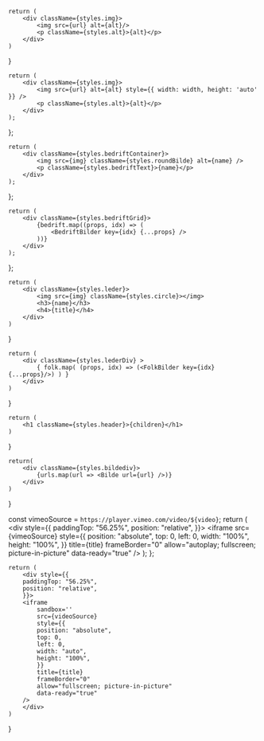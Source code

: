 
    return (
        <div className={styles.img}>
            <img src={url} alt={alt}/>
            <p className={styles.alt}>{alt}</p>
        </div>
    )
}

    return (
        <div className={styles.img}>
            <img src={url} alt={alt} style={{ width: width, height: 'auto' }} />
            <p className={styles.alt}>{alt}</p>
        </div>
    );
};


    return (
        <div className={styles.bedriftContainer}>
            <img src={img} className={styles.roundBilde} alt={name} />
            <p className={styles.bedriftText}>{name}</p>
        </div>
    );
};

    return (
        <div className={styles.bedriftGrid}>
            {bedrift.map((props, idx) => (
                <BedriftBilder key={idx} {...props} />
            ))}
        </div>
    );
};

    return (
        <div className={styles.leder}>
            <img src={img} className={styles.circle}></img>
            <h3>{name}</h3>
            <h4>{title}</h4>
        </div>
    )
}

    return (
        <div className={styles.lederDiv} >
            { folk.map( (props, idx) => (<FolkBilder key={idx} {...props}/>) ) }
        </div>
    )
}

    return (
        <h1 className={styles.header}>{children}</h1>
    )
}

    return(
        <div className={styles.bildediv}>
            {urls.map(url => <Bilde url={url} />)}
        </div>
    )
}

  const vimeoSource = `https://player.vimeo.com/video/${video}`;
  return (
    <div style={{
      paddingTop: "56.25%",
      position: "relative",
    }}>
      <iframe
        src={vimeoSource}
        style={{
          position: "absolute",
          top: 0,
          left: 0,
          width: "100%",
          height: "100%",
        }}
        title={title}
        frameBorder="0"
        allow="autoplay; fullscreen; picture-in-picture"
        data-ready="true"
      />
    </div>
  );
};

    return (
        <div style={{
        paddingTop: "56.25%",
        position: "relative",
        }}>
        <iframe
            sandbox=''
            src={videoSource}
            style={{
            position: "absolute",
            top: 0,
            left: 0,
            width: "auto",
            height: "100%",
            }}
            title={title}
            frameBorder="0"
            allow="fullscreen; picture-in-picture"
            data-ready="true"
        />
        </div>
    )
}
